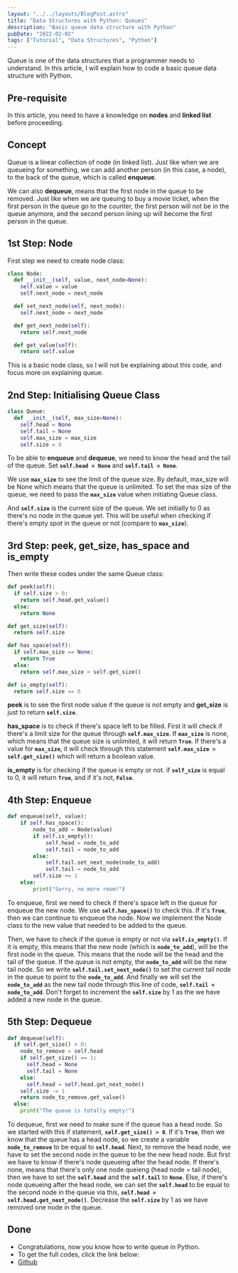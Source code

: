 ```yaml
---
layout: "../../layouts/BlogPost.astro"
title: "Data Structures with Python: Queues"
description: "Basic queue data structure with Python"
pubDate: "2022-02-02"
tags: ["Tutorial", "Data Structures", "Python"]
---
```


Queue is one of the data structures that a programmer needs to understand. In this article, I will explain how to code a basic queue data structure with Python.

## Pre-requisite

In this article, you need to have a knowledge on **nodes** and **linked list** before proceeding.

## Concept

Queue is a linear collection of node (in linked list). Just like when we are queueing for something, we can add another person (in this case, a node), to the back of the queue, which is called **enqueue**.

We can also **dequeue**, means that the first node in the queue to be removed. Just like when we are queuing to buy a movie ticket, when the first person in the queue go to the counter, the first person will not be in the queue anymore, and the second person lining up will become the first person in the queue.

## 1st Step: Node

First step we need to create node class:

```python
class Node:
  def __init__(self, value, next_node=None):
    self.value = value
    self.next_node = next_node

  def set_next_node(self, next_node):
    self.next_node = next_node

  def get_next_node(self):
    return self.next_node

  def get_value(self):
    return self.value
```

This is a basic node class, so I will not be explaining about this code, and focus more on explaining queue.

## 2nd Step: Initialising Queue Class

```python
class Queue:
  def __init__(self, max_size=None):
    self.head = None
    self.tail = None
    self.max_size = max_size
    self.size = 0
```

To be able to **enqueue** and **dequeue**, we need to know the head and the tail of the queue. Set **`self.head = None`** and **`self.tail = None`**.

We use **`max_size`** to see the limit of the queue size. By default, max_size will be None which means that the queue is unlimited. To set the max size of the queue, we need to pass the **`max_size`** value when initiating Queue class.

And **`self.size`** is the current size of the queue. We set initially to 0 as there's no node in the queue yet. This will be useful when checking if there's empty spot in the queue or not (compare to **`max_size`**).

## 3rd Step: peek, get_size, has_space and is_empty

Then write these codes under the same Queue class:

```python
def peek(self):
  if self.size > 0:
    return self.head.get_value()
  else:
    return None

def get_size(self):
  return self.size

def has_space(self):
  if self.max_size == None:
    return True
  else:
    return self.max_size > self.get_size()

def is_empty(self):
  return self.size == 0
```

**peek** is to see the first node value if the queue is not empty and **get_size** is just to return **`self.size`**.

**has_space** is to check if there's space left to be filled. First it will check if there's a limit size for the queue through **`self.max_size`**. If **`max_size`** is none, which means that the queue size is unlimited, it will return **`True`**. If there's a value for **`max_size`**, it will check through this statement **`self.max_size > self.get_size()`** which will return a boolean value.

**is_empty** is for checking if the queue is empty or not. if **`self_size`** is equal to 0, it will return **`True`**, and if it's not, **`False`**.

## 4th Step: Enqueue

```python
def enqueue(self, value):
    if self.has_space():
        node_to_add = Node(value)
        if self.is_empty():
            self.head = node_to_add
            self.tail = node_to_add
        else:
            self.tail.set_next_node(node_to_add)
            self.tail = node_to_add
        self.size += 1
    else:
        print("Sorry, no more room!")
```

To enqueue, first we need to check if there's space left in the queue for enqueue the new node. We use **`self.has_space()`** to check this. If it's **`True`**, then we can continue to enqueue the node. Now we implement the Node class to the new value that needed to be added to the queue.

Then, we have to check if the queue is empty or not via **`self.is_empty()`**. If it is empty, this means that the new node (which is **`node_to_add`**), will be the first node in the queue. This means that the node will be the head and the tail of the queue. If the queue is not empty, the **`node_to_add`** will be the new tail node. So we write **`self.tail.set_next_node()`** to set the current tail node in the queue to point to the **`node_to_add`**. And finally we will set the **`node_to_add`** as the new tail node through this line of code, **`self.tail = node_to_add`**. Don't forget to increment the **`self.size`** by 1 as the we have added a new node in the queue.

## 5th Step: Dequeue

```python
def dequeue(self):
  if self.get_size() > 0:
    node_to_remove = self.head
    if self.get_size() == 1:
      self.head = None
      self.tail = None
    else:
      self.head = self.head.get_next_node()
    self.size -= 1
    return node_to_remove.get_value()
  else:
    print("The queue is totally empty!")
```

To dequeue, first we need to make sure if the queue has a head node. So we started with this if statement, **`self.get_size() > 0`**. If it's **`True`**, then we know that the queue has a head node, so we create a variable **`node_to_remove`** to be equal to **`self.head`**. Next, to remove the head node, we have to set the second node in the queue to be the new head node. But first we have to know if there's node queueing after the head node. If there's none, means that there's only one node queieng (head node = tail node), then we have to set the **`self.head`** and the **`self.tail`** to **`None`**. Else, if there's node queueing after the head node, we can set the **`self.head`** to be equal to the second node in the queue via this, **`self.head = self.head.get_next_node()`**. Decrease the **`self.size`** by 1 as we have removed one node in the queue.

## Done

- Congratulations, now you know how to write queue in Python.
- To get the full codes, click the link below:
- [Github](https://github.com/amirfakhrullah/Data-Structures-and-Algorithms/tree/main/queues/py)
